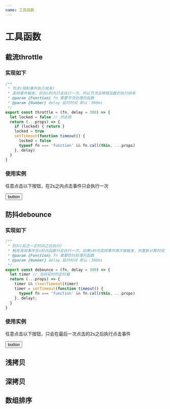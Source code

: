 ```yaml
---
name: 工具函数
---
```




# 工具函数

## 截流throttle

### 实现如下
```js
/**
 * 节流(限制事件执行频率)
 * 高频事件触发，但在n秒内只会执行一次，所以节流会稀释函数的执行频率
 * @param {Function} fn 需要节流处理的函数
 * @param {Number} delay 延时时间 默认：300ms
 */
export const throttle = (fn, delay = 300) => {
  let locked = false // 状态锁
  return (...props) => {
    if (locked) { return }
    locked = true
    setTimeout(function timeout() {
      locked = false
      typeof fn === 'function' && fn.call(this, ...props)
    }, delay)
  }
}
```

### 使用实例
<Playground>
  <p>任意点击以下按钮，在2s之内点击事件只会执行一次</p>
  <button onClick={throttle(function handleClick() {
    console.log('throttle clicked')
  }, 2000)}>button</button>
</Playground>

## 防抖debounce

### 实现如下
```js
/**
 * 防抖(延迟一定时间之后执行)
 * 触发高频事件后n秒内函数只会执行一次，如果n秒内高频事件再次被触发，则重新计算时间
 * @param {Function} fn 需要防抖处理的函数
 * @param {Number} delay 延时时间 默认：300ms
 */
export const debounce = (fn, delay = 300) => {
  let timer // 当前延时的定时器
  return (...props) => {
    timer && clearTimeout(timer)
    timer = setTimeout(function timeout() {
      typeof fn === 'function' && fn.call(this, ...props)
    }, delay);
  }
}
```

### 使用实例
<Playground>
  <p>任意点击以下按钮，只会在最后一次点击的2s之后执行点击事件</p>
  <button onClick={debounce(function() {
    console.log('debounce clicked')
  }, 2000)}>button</button>
</Playground>

## 浅拷贝

## 深拷贝

## 数组排序
